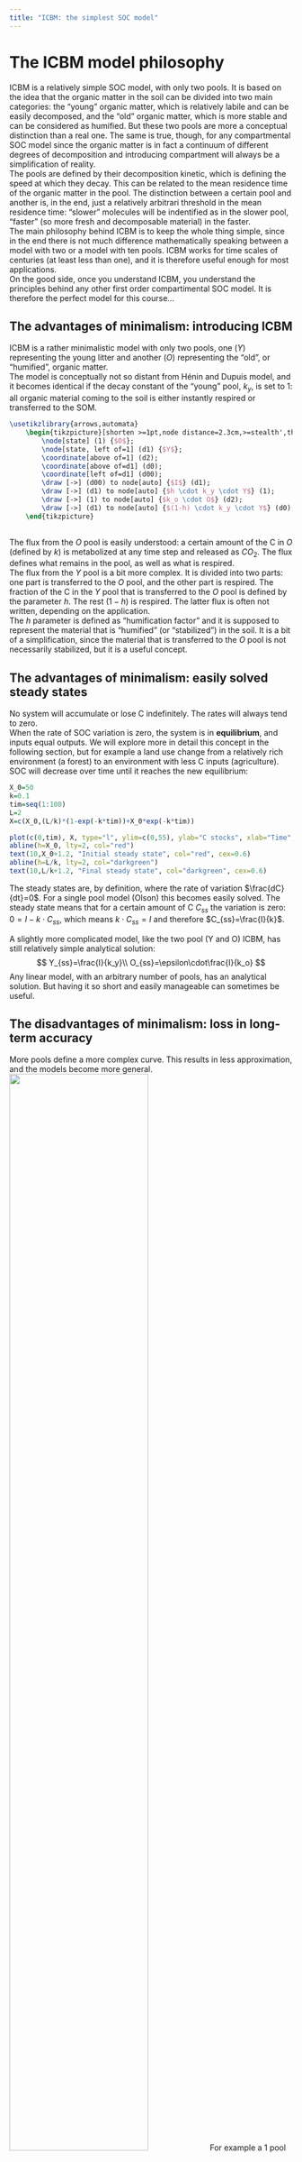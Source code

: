 ```yaml
---
title: "ICBM: the simplest SOC model"
---
```


# The ICBM model philosophy
ICBM is a relatively simple SOC model, with only two pools. It is based on the idea that the organic matter in the soil can be divided into two main categories: the "young" organic matter, which is relatively labile and can be easily decomposed, and the "old" organic matter, which is more stable and can be considered as humified. But these two pools are more a conceptual distinction than a real one. The same is true, though, for any compartmental SOC model since  the organic matter is in fact a continuum of different degrees of decomposition and introducing compartment will always be a simplification of reality.  
The pools are defined by their decomposition kinetic, which is defining the speed at which they decay. This can be related to the mean residence time of the organic matter in the pool. The distinction between a certain pool and another is, in the end, just a relatively arbitrari threshold in the mean residence time: "slower" molecules will be indentified as in the slower pool, "faster" (so more fresh and decomposable material) in the faster.  
The main philosophy behind ICBM is to keep the whole thing simple, since in the end there is not much difference mathematically speaking between a model with two or a model with ten pools. ICBM works for time scales of centuries (at least less than one), and it is therefore useful enough for most applications.  
On the good side, once you understand ICBM, you understand the principles behind any other first order compartimental SOC model. It is therefore the perfect model for this course...   

## The advantages of minimalism: introducing ICBM
ICBM is a rather minimalistic model with only two pools, one ($Y$) representing the young litter and another ($O$) representing the "old", or "humified", organic matter.  
The model is conceptually not so distant from Hénin and Dupuis model, and it becomes identical if the decay constant of the "young" pool, $k_y$, is set to $1$: all organic material coming to the soil is either instantly respired or transferred to the SOM.
```tikz
\usetikzlibrary{arrows,automata} 
    \begin{tikzpicture}[shorten >=1pt,node distance=2.3cm,>=stealth',thick]
        \node[state] (1) {$O$};
        \node[state, left of=1] (d1) {$Y$};
        \coordinate[above of=1] (d2);
        \coordinate[above of=d1] (d0);
        \coordinate[left of=d1] (d00);
        \draw [->] (d00) to node[auto] {$I$} (d1);
        \draw [->] (d1) to node[auto] {$h \cdot k_y \cdot Y$} (1);
        \draw [->] (1) to node[auto] {$k_o \cdot O$} (d2);
        \draw [->] (d1) to node[auto] {$(1-h) \cdot k_y \cdot Y$} (d0);
    \end{tikzpicture}
    
```

The flux from the $O$ pool is easily understood: a certain amount of the C in $O$ (defined by $k$) is metabolized at any time step and released as $CO_2$. The flux defines what remains in the pool, as well as what is respired.  
The flux from the $Y$ pool is a bit more complex. It is divided into two parts: one part is transferred to the $O$ pool, and the other part is respired. The fraction of the C in the $Y$ pool that is transferred to the $O$ pool is defined by the parameter $h$. The rest ($1-h$) is respired. The latter flux is often not written, depending on the application.  
The $h$ parameter is defined as "humification factor" and it is supposed to represent the material that is "humified" (or "stabilized") in the soil. It is a bit of a simplification, since the material that is transferred to the $O$ pool is not necessarily stabilized, but it is a useful concept.

## The advantages of minimalism: easily solved steady states
No system will accumulate or lose C indefinitely. The rates will always tend to zero.  
When the rate of SOC variation is zero, the system is in **equilibrium**, and inputs equal outputs. We will explore more in detail this concept in the following section, but for example a land use change from a relatively rich environment (a forest) to an environment with less C inputs (agriculture). SOC will decrease over time until it reaches the new equilibrium:
```r
X_0=50
k=0.1
tim=seq(1:100)
L=2
X=c(X_0,(L/k)*(1-exp(-k*tim))+X_0*exp(-k*tim))

plot(c(0,tim), X, type="l", ylim=c(0,55), ylab="C stocks", xlab="Time", yaxt="n", xaxt="n")
abline(h=X_0, lty=2, col="red")
text(10,X_0+1.2, "Initial steady state", col="red", cex=0.6)
abline(h=L/k, lty=2, col="darkgreen")
text(10,L/k+1.2, "Final steady state", col="darkgreen", cex=0.6)

```
The steady states are, by definition, where the rate of variation $\frac{dC}{dt}=0$. For a single pool model (Olson) this becomes easily solved. The steady state means that for a certain amount of C $C_{ss}$ the variation is zero: $0 = I - k \cdot C_{ss}$, which means $k \cdot C_{ss} = I$ and therefore $C_{ss}=\frac{I}{k}$.
  
A slightly more complicated model, like the two pool (Y and O) ICBM, has still relatively simple analytical solution:
$$
Y_{ss}=\frac{I}{k_y}\\
O_{ss}=\epsilon\cdot\frac{I}{k_o}
$$
Any linear model, with an arbitrary number of pools, has an analytical solution. But having it so short and easily manageable can sometimes be useful.

## The disadvantages of minimalism: loss in long-term accuracy

More pools define a more complex curve. This results in less approximation, and the models become more general.  
![](./figures/1vs3pools.png){width=70%}
For example a 1 pool model is not going to be able to represent the long-term trends of the more recalcitrant soil components well, and already on a few decades scale it can accumulate a significant error.  
When extrapolating on long time scales (several centuries or more) 3 or more pools are necessary (assuming we can initialize the model correctly).


# What model category belongs to?



```r
knitr::opts_chunk$set(echo = FALSE)
```

# Hands-on: implementing ICBM as an ODE system
This is a very flexible approach for anyone who knows already some R basics because it allows us to build a model (any linear model, and to some extent also nonlinear) just by defining it as an ODE system.  
  
An ODE system is quite easy conceptually, particularly when compared to its analytical solution over time. This allows you to easily modify your models, adding or taking out terms depending on the hypotheses you want to represent.


## ICBM as ODE
We have seen this already but as a reminder here it is the model we want to implement:
$$
\frac{dY_{(t)}}{dt}=I - k_y \cdot r \cdot Y \\
\frac{dO_{(t)}}{dt}= h \cdot k_y \cdot r  \cdot Y  - k_o \cdot r  \cdot O
$$
  
Which can be conceptually visualized like this:
```tikz
\usetikzlibrary{arrows,automata} 
    \begin{tikzpicture}[shorten >=1pt,node distance=2.3cm,>=stealth',thick]
        \node[state] (1) {$O$};
        \node[state, left of=1] (d1) {$Y$};
        \coordinate[above of=1] (d2);
        \coordinate[above of=d1] (d0);
        \coordinate[left of=d1] (d00);
        \draw [->] (d00) to node[auto] {$I$} (d1);
        \draw [->] (d1) to node[auto] {$h \cdot k_y \cdot Y$} (1);
        \draw [->] (1) to node[auto] {$k_o \cdot O$} (d2);
        \draw [->] (d1) to node[auto] {$(1-h) \cdot k_y \cdot Y$} (d0);
    \end{tikzpicture}
    
```

## Loading the solver

```r
library(deSolve)
```
This loads a pretty standard ODE solver library, which contains various numerical methods we are not going to dig into now.  
it is enough to know that it calculates the solution with numerical optimization (which is not exact but an approximation, so your results may vary ever so slightly depending on the seeds you set in R or on the different executions. It is a minimal variation anyway you can neglect).


## Setting up the model ODE to solve

```r
##function (differential form)
ODEfun <- function(time=seq(1:times_range), state=state, 
                   parms=parms) {
  with(as.list(c(state, parms)), {
    .Y=I-ky*r*Y
    .O=h*ky*r*Y-ko*r*O
    return(list(c(.Y, .O)))
  })
}
```
The order of the results will be the one specified in the output (`return(list(..., ..., ...))`).

## Definiting initial state and parameters
We need to define the initial state of the system. This is a vector containing one entry for each of the variables defined in the ODE, and the order should match.
```r
init=c(Y=2, O=10)
```
We then define all our model parameters (constants)
```r
parameters=c(ky=0.8, ko=0.0065, h=0.15, r=1, I=1)
```
And we specify the time vector for the solution. The time steps can be arbitraru big or small, not necessarily 1. The time unit is defined by the model (a certain parameterization will be in a specific time unit)
```r
time_vector=seq(0,100)
```

## Running the ODE within the solver 
We can now run our solver to find the integrated solution over time:
```r
simulation <- ode(y = init, time = time_vector, func = ODEfun, 
                  parms = parameters)
total_SOC=simulation[,2]+simulation[,3]
```

We have now a data frame with three columns, the first is time and the others are the solutions of our ODE in the order specified in the model definition. We can sum up the two pools to find the total SOC
```r
total_SOC=simulation[,2]+simulation[,3]
```

## Plotting the results
```r
plot(simulation[,1], total_SOC,  type="l", ylim=c(0, max(total_SOC)*1.2), xlab="time", ylab="C")
lines(simulation[,2], col="darkgreen")
lines(simulation[,3], col="darkorange")
legend("topleft", c("Total SOC", "Y", "O"), bty="n", lty=1, pch=NA, col=c("black", "darkgreen", "darkorange"))
```

## What if?
For example, what if you wanted to modify the model adding one specific Y pool for roots and one for shoots?  

```tikz
\usetikzlibrary{arrows,automata} 
    \begin{tikzpicture}[shorten >=1pt,node distance=3cm,>=stealth',thick]
        \node[state] (1) {$O$};
        \node[state, left of=1] (d1) {$Y_r$};
        \node[state, right of=1] (ys) {$Y_s$};
        \coordinate[above of=1] (d2);
        \coordinate[above of=d1] (d0);
        \coordinate[above of=ys] (ys0);
        \coordinate[left of=d1] (d00);
        \coordinate[right of=ys] (dys);
        \draw [->] (d00) to node[auto] {$I_r$} (d1);
        \draw [->] (dys) to node[auto] {$I_s$} (ys);
        \draw [->] (d1) to node[auto] {$h_r \cdot k_y \cdot Y$} (1);
        \draw [->] (ys) to node[auto] {$h_s \cdot k_y \cdot Y$} (1);
        \draw [->] (1) to node[auto] {$k_o \cdot O$} (d2);
        \draw [->] (d1) to node[auto] {$(1-h_r) \cdot k_y \cdot Y$} (d0);
        \draw [->] (ys) to node[auto] {$(1-h_s) \cdot k_y \cdot Y$} (ys0);
    \end{tikzpicture}
    
```

You can then just define the model as an ODE system:
$$
\frac{dY_{r,}}{dt}= I_r - k_y \cdot r \cdot Y \\
\frac{dY_{s}}{dt}= I_s - k_y \cdot r \cdot Y \\
$$
We then have to define these fluxes into the O pool as a sum:
$$
\frac{dO}{dt}= h_r \cdot k_y \cdot r  \cdot Y_r + h_s \cdot k_y \cdot r  \cdot Y_s  - k_o \cdot r  \cdot O
$$
And now we are ready to write this system into the solver, and then we have our model.

This is just an example. We assumed, among many other things, that the two `Y` pools decay at the same constant rate `k_y`, but this is not necessarily the case, it all depends on the hypothesis you want to test.  
You can think to virtually any hypothesis (provided it is fitting a compartmental linear model definition) and represent it with an ODE. And you can also go further (like nonlinear hypotheses) since `deSolve` also solves PDE systems, I would just not go there without knowing what you are doing in terms of the properties of the model object you are creating...
